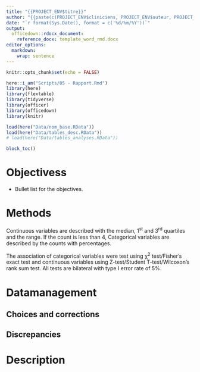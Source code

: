 ```yaml
---
title: "{{PROJECT_ENV$titre}}"
author: "{{paste(c(PROJECT_ENV$cliniciens, PROJECT_ENV$auteur, PROJECT_ENV$chefs), collapse = ", ")}}"
date: "`r format(Sys.Date(), format = c('%d/%m/%Y'))`"
output: 
  officedown::rdocx_document:
    reference_docx: template_word_rmd.docx
editor_options: 
  markdown: 
    wrap: sentence
---
```


```r
knitr::opts_chunk$set(echo = FALSE)
```

```r
here::i_am("Scripts/05 - Rapport.Rmd")
library(here)
library(flextable)
library(tidyverse)
library(officer)
library(officedown)
library(knitr)
```

```r
load(here("Data/nom_base.RData"))
load(here("Data/tables_desc.RData"))
# load(here("Data/tables_analyses.RData"))
```



```r
block_toc()
```

\newpage

# Objectivess

- Bullet list for the objectives.


# Methods

Continuous variables are described with the median, 1^st^ and 3^rd^ quartiles and the range.
If the count is less than 4, 
Categorical variables are described by the counts with percentages.

The association of categorical variables were test using &chi;^2^ test/Fisher's exact test and continuous variables using Z-test/Student T-test/Wilcoxon's rank sum test.
All tests are bilateral with type I error rate of 5%.

\newpage

# Datamanagement

## Choices and corrections




## Discrepancies



\newpage

# Description







